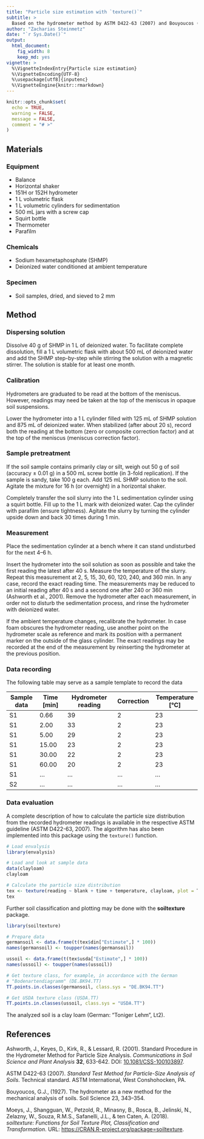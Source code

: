 ```yaml
---
title: "Particle size estimation with `texture()`"
subtitle: > 
  Based on the hydrometer method by ASTM D422-63 (2007) and Bouyoucos (1927)
author: "Zacharias Steinmetz"
date: "`r Sys.Date()`"
output:
  html_document:
    fig_width: 8
    keep_md: yes
vignette: >
  %\VignetteIndexEntry{Particle size estimation}
  %\VignetteEncoding{UTF-8}
  %\usepackage[utf8]{inputenc}
  %\VignetteEngine{knitr::rmarkdown}
---
```


```r
knitr::opts_chunk$set(
  echo = TRUE,
  warning = FALSE, 
  message = FALSE,
  comment = "# >"
)
```

## Materials

### Equipment

* Balance
* Horizontal shaker
* 151H or 152H hydrometer
* 1 L volumetric flask
* 1 L volumetric cylinders for sedimentation
* 500 mL jars with a screw cap
* Squirt bottle
* Thermometer
* Parafilm

### Chemicals

* Sodium hexametaphosphate (SHMP)
* Deionized water conditioned at ambient temperature

### Specimen

* Soil samples, dried, and sieved to 2 mm

## Method

### Dispersing solution

Dissolve 40 g of SHMP in 1 L of deionized water. To facilitate complete
dissolution, fill a 1 L volumetric flask with about 500 mL of deionized water
and add the SHMP step-by-step while stirring the solution with a magnetic
stirrer. The solution is stable for at least one month.

### Calibration

Hydrometers are graduated to be read at the bottom of the meniscus. However,
readings may need be taken at the top of the meniscus in opaque soil
suspensions.

Lower the hydrometer into a 1 L cylinder filled with 125 mL of SHMP solution and
875 mL of deionized water. When stabilized (after about 20 s), record both the
reading at the bottom (zero or composite correction factor) and at the top of
the meniscus (meniscus correction factor).

### Sample pretreatment

If the soil sample contains primarily clay or silt, weigh out 50 g of soil
(accuracy ± 0.01 g) in a 500 mL screw bottle (in 3-fold replication). If the
sample is sandy, take 100 g each. Add 125 mL SHMP solution to the soil. Agitate
the mixture for 16 h (or overnight) in a horizontal shaker.

Completely transfer the soil slurry into the 1 L sedimentation cylinder using a
squirt bottle. Fill up to the 1 L mark with deionized water. Cap the cylinder
with parafilm (ensure tightness). Agitate the slurry by turning the cylinder
upside down and back 30 times during 1 min.

### Measurement

Place the sedimentation cylinder at a bench where it can stand
undisturbed for the next 4–6 h.

Insert the hydrometer into the soil solution as soon as possible and
take the first reading the latest after 40 s.
Measure the temperature of the slurry. Repeat this measurement at 2, 5,
15, 30, 60, 120, 240, and 360 min. In any case, record the exact reading
time. The measurements may be reduced to an initial reading after 40 s
and a second one after 240 or 360 min (Ashworth et al., 2001).
Remove the hydrometer after each measurement, in order not to disturb the 
sedimentation process, and rinse the hydrometer with deionized water.

If the ambient temperature changes, recalibrate the hydrometer.
In case foam obscures the hydrometer reading, use another point on the
hydrometer scale as reference and mark its position with a permanent marker on
the outside of the glass cylinder. The exact readings may be recorded at the
end of the measurement by reinserting the hydrometer at the previous position.

### Data recording

The following table may serve as a sample template to record the data

| Sample data | Time [min] | Hydrometer reading | Correction | Temperature [°C] |
| ----------- | ---------- | ------------------ | ---------- | ---------------- |
| S1          |  0.66      | 39                 | 2          | 23               |
| S1          |  2.00      | 33                 | 2          | 23               |
| S1          |  5.00      | 29                 | 2          | 23               |
| S1          | 15.00      | 23                 | 2          | 23               |
| S1          | 30.00      | 22                 | 2          | 23               |
| S1          | 60.00      | 20                 | 2          | 23               |
| S1          | ...        | ...                | ...        | ...              |
| S2          | ...        | ...                | ...        | ...              |

### Data evaluation

A complete description of how to calculate the particle size distribution from
the recorded hydrometer readings is available in the respective ASTM guideline
(ASTM D422-63, 2007). The algorithm has also been implemented into this package
using the `texture()` function.

```r
# Load envalysis
library(envalysis)

# Load and look at sample data
data(clayloam)
clayloam

# Calculate the particle size distribution
tex <- texture(reading ~ blank + time + temperature, clayloam, plot = T)
tex
```

Further soil classification and plotting may be done with the **soiltexture**
package.

```r
library(soiltexture)

# Prepare data
germansoil <- data.frame(t(tex$din["Estimate",] * 100))
names(germansoil) <- toupper(names(germansoil))

ussoil <- data.frame(t(tex$usda["Estimate",] * 100))
names(ussoil) <- toupper(names(ussoil))

# Get texture class, for example, in accordance with the German
# "Bodenartendiagramm" (DE.BK94.TT)
TT.points.in.classes(germansoil, class.sys = "DE.BK94.TT")

# Get USDA texture class (USDA.TT)
TT.points.in.classes(ussoil, class.sys = "USDA.TT")
```

The analyzed soil is a clay loam (German: "Toniger Lehm", Lt2).

## References

Ashworth, J., Keyes, D., Kirk, R., & Lessard, R. (2001). Standard Procedure in
the Hydrometer Method for Particle Size Analysis. *Communications in Soil
Science and Plant Analysis* **32**, 633-642. DOI:
[10.1081/CSS-100103897](https://doi.org/10.1081/CSS-100103897).

ASTM D422-63 (2007). *Standard Test Method for Particle-Size Analysis of Soils*.
Technical standard. ASTM International, West Conshohocken, PA.

Bouyoucos, G.J., (1927). The hydrometer as a new method for the mechanical
analysis of soils. Soil Science 23, 343–354.

Moeys, J., Shangguan, W., Petzold, R., Minasny, B., Rosca, B., Jelinski, N.,
Zelazny, W., Souza, R.M.S., Safanelli, J.L., & ten Caten, A. (2018).
*soiltexture: Functions for Soil Texture Plot, Classification and
Transformation*. URL:
[https://CRAN.R-project.org/package=soiltexture](https://CRAN.R-project.org/package=soiltexture).
